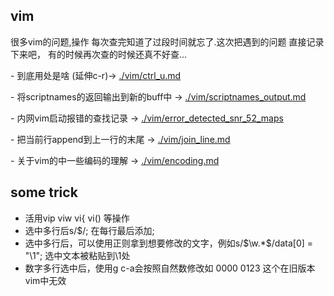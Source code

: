 == vim == 

很多vim的问题,操作 每次查完知道了过段时间就忘了.这次把遇到的问题 直接记录下来吧，
有的时候再次查的时候还真不好查...

- <C-U>到底用处是啥 (延伸c-r)-> [[./vim/ctrl_u.md]]

- 将scriptnames的返回输出到新的buff中 -> [[./vim/scriptnames_output.md]]

- 内网vim启动报错的查找记录 -> [[./vim/error_detected_snr_52_maps]]

- 把当前行append到上一行的末尾 -> [[./vim/join_line.md]]

- 关于vim的中一些编码的理解 -> [[./vim/encoding.md]]

== some trick ==
* 活用vip viw vi{ vi() 等操作
* 选中多行后s/$/; 在每行最后添加;
* 选中多行后，可以使用正则拿到想要修改的文字，例如s/\(\w.*\)/data[0] = "\1";  选中文本被粘贴到\1处
* 数字多行选中后，使用g c-a会按照自然数修改如 0000 0123 这个在旧版本vim中无效
